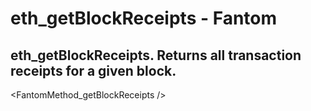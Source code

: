 # eth_getBlockReceipts - Fantom

## eth_getBlockReceipts. Returns all transaction receipts for a given block.


<FantomMethod_getBlockReceipts />
